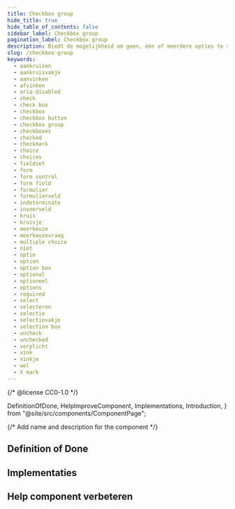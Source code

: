 ```yaml
---
title: Checkbox group
hide_title: true
hide_table_of_contents: false
sidebar_label: Checkbox group
pagination_label: Checkbox group
description: Biedt de mogelijkheid om geen, één of meerdere opties te selecteren uit een lijst.
slug: /checkbox-group
keywords:
  - aankruisen
  - aankruisvakje
  - aanvinken
  - afvinken
  - aria-disabled
  - check
  - check box
  - checkbox
  - checkbox button
  - checkbox group
  - checkboxes
  - checked
  - checkmark
  - choice
  - choices
  - fieldset
  - form
  - form control
  - form field
  - formulier
  - formulierveld
  - indeterminate
  - invoerveld
  - kruis
  - kruisje
  - meerkeuze
  - meerkeuzevraag
  - multiple choice
  - niet
  - optie
  - option
  - option box
  - optional
  - optioneel
  - options
  - required
  - select
  - selecteren
  - selectie
  - selectievakje
  - selection box
  - uncheck
  - unchecked
  - verplicht
  - vink
  - vinkje
  - wel
  - X mark
---
```


{/* @license CC0-1.0 */}

  DefinitionOfDone,
  HelpImproveComponent,
  Implementations,
  Introduction,
} from "@site/src/components/ComponentPage";

{/* Add name and description for the component */}


<Introduction component={component} headingLevel={1} description={description} />

## Definition of Done

<DefinitionOfDone component={component} headingLevel={3} />

## Implementaties

<Implementations component={component} headingLevel={3} />

## Help component verbeteren

<HelpImproveComponent component={component} headingLevel={3} />
